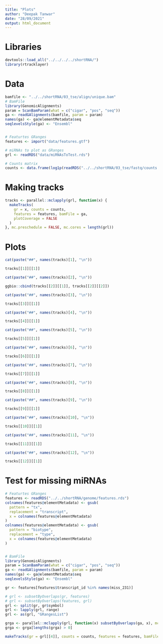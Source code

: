 ```yaml
---
title: "Plots"
author: "Deepak Tanwar"
date: "28/09/2021"
output: html_document
---
```



# Libraries
```r
devtools::load_all("../../../../shortRNA/")
library(rtracklayer)
```


# Data
```r
bamfile <- "../../shortRNA/03_tse/align/unique.bam"
# BamFile
library(GenomicAlignments)
param = ScanBamParam(what = c("cigar", "pos", "seq"))
ga <- readGAlignments(bamfile, param = param)
names(ga) <- ga@elementMetadata$seq
seqlevelsStyle(ga) <- "Ensembl"


# Featurtes GRanges
features <- import("data/features.gtf")

# miRNAs to plot as GRanges
grl <- readRDS("data/miRNAsToTest.rds")

# Counts matrix
counts <- data.frame(log1p(readRDS("../../shortRNA/03_tse/fastq/counts.rds")))
```


# Making tracks
```r
tracks <- parallel::mclapply(grl, function(x) {
  makeTracks(
    gr = x, counts = counts,
    features = features, bamFile = ga,
    plotCoverage = FALSE
  )
}, mc.preschedule = FALSE, mc.cores = length(grl))
```

# Plots

```r
cat(paste("##", names(tracks)[1], "\n"))
```

```r
tracks[[1]][[1]]
```

```r
cat(paste("##", names(tracks)[2], "\n"))
```

```r
ggbio::cbind(tracks[[2]][[1]], tracks[[2]][[2]])
```


```r
cat(paste("##", names(tracks)[3], "\n"))
```

```r
tracks[[3]][[1]]
```


```r
cat(paste("##", names(tracks)[4], "\n"))
```

```r
tracks[[4]][[1]]
```


```r
cat(paste("##", names(tracks)[5], "\n"))
```

```r
tracks[[5]][[1]]
```


```r
cat(paste("##", names(tracks)[6], "\n"))
```

```r
tracks[[6]][[1]]
```


```r
cat(paste("##", names(tracks)[7], "\n"))
```

```r
tracks[[7]][[1]]
```


```r
cat(paste("##", names(tracks)[8], "\n"))
```

```r
tracks[[8]][[1]]
```


```r
cat(paste("##", names(tracks)[9], "\n"))
```

```r
tracks[[9]][[1]]
```


```r
cat(paste("##", names(tracks)[10], "\n"))
```

```r
tracks[[10]][[1]]
```


```r
cat(paste("##", names(tracks)[11], "\n"))
```

```r
tracks[[11]][[1]]
```


```r
cat(paste("##", names(tracks)[12], "\n"))
```

```r
tracks[[12]][[1]]
```


# Test for missing miRNAs
```r
# Featurtes GRanges
features <- readRDS("../../shortRNA/genome/features.rds")
colnames(features@elementMetadata) <- gsub(
  pattern = "tx",
  replacement = "transcript",
  x = colnames(features@elementMetadata)
)
colnames(features@elementMetadata) <- gsub(
  pattern = "biotype",
  replacement = "type",
  x = colnames(features@elementMetadata)
)


# BamFile
library(GenomicAlignments)
param = ScanBamParam(what = c("cigar", "pos", "seq"))
ga <- readGAlignments(bamfile, param = param)
names(ga) <- ga@elementMetadata$seq
seqlevelsStyle(ga) <- "Ensembl"

gr <- features[features$transcript_id %in% names(miss_231)]

# grl <- subsetByOverlaps(gr, features)
# grl <- subsetByOverlaps(features, grl)
grl <- split(gr, gr$symbol)
grl <- lapply(grl, range)
grl <- as(grl, "GRangesList")

grga <- parallel::mclapply(grl, function(x) subsetByOverlaps(ga, x), mc.preschedule = F, mc.cores = 50)
grga <- grga[lengths(grga) > 0]

makeTracks(gr = grl[[4]], counts = counts, features = features, bamFile = ga)
```
